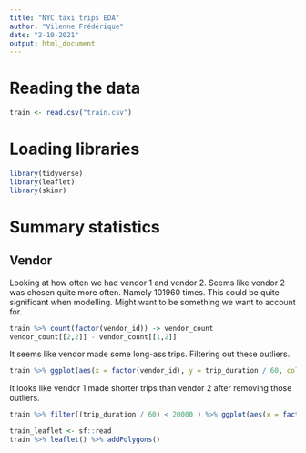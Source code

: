 ---
title: "NYC taxi trips EDA"
author: "Vilenne Frédérique"
date: "2-10-2021"
output: html_document
---

# Reading the data

```{r }
train <- read.csv("train.csv")
```

# Loading libraries

```{r}
library(tidyverse)
library(leaflet)
library(skimr)
```

# Summary statistics
## Vendor
Looking at how often we had vendor 1 and vendor 2. Seems like vendor 2 was chosen quite more often. Namely 101960 times. This could be quite significant when modelling. Might want to be something we want to account for.  
```{r}
train %>% count(factor(vendor_id)) -> vendor_count
vendor_count[[2,2]] - vendor_count[[1,2]]
```


It seems like vendor made some long-ass trips. Filtering out these outliers. 
```{r}
train %>% ggplot(aes(x = factor(vendor_id), y = trip_duration / 60, colour = factor(vendor_id))) + geom_boxplot() + geom_jitter(alpha = 0.5)
```


It looks like vendor 1 made shorter trips than vendor 2 after removing those outliers. 
```{r}
train %>% filter((trip_duration / 60) < 20000 ) %>% ggplot(aes(x = factor(vendor_id), y = trip_duration / 60, colour = factor(vendor_id))) + geom_boxplot() + geom_jitter(alpha = 0.5)
```



```{r}
train_leaflet <- sf::read
train %>% leaflet() %>% addPolygons()
```

